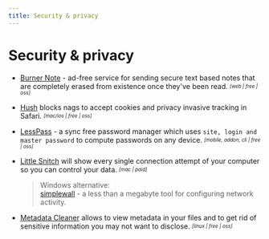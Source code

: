 ```yaml
---
title: Security & privacy
---
```


# Security & privacy

- [Burner Note](https://burnernote.com/) - ad-free service for sending secure text based notes that are completely erased from existence once they've been read. <sub><sup>*[web | free | oss]*</sup></sub>

- [Hush](https://oblador.github.io/hush/) blocks nags to accept cookies and privacy invasive tracking in Safari. <sub><sup>*[mac/ios | free | oss]*</sup></sub>

- [LessPass](https://www.lesspass.com/#/) - a sync free password manager which uses `site, login and master password` to compute passwords on any device. <sub><sup>*[mobile, addon, cli | free | oss]*</sup></sub>

- [Little Snitch](https://obdev.at/products/littlesnitch/index.html) will show every single connection attempt of your computer so you can control your data. <sub><sup>*[mac | paid]*</sup></sub>
  > Windows alternative:  
  [simplewall](https://www.henrypp.org/product/simplewall) - a less than a megabyte tool for configuring network activity.

- [Metadata Cleaner](https://metadatacleaner.romainvigier.fr/) allows to view metadata in your files and to get rid of sensitive information you may not want to disclose. <sub><sup>*[linux | free | oss]*</sup></sub>
